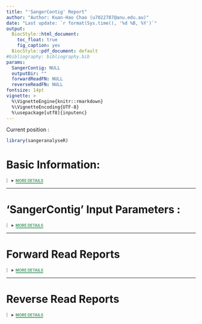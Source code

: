 ```yaml
---
title: "'SangerContig' Report"
author: "Author: Kuan-Hao Chao (u7022787@anu.edu.au)"
date: "Last update: `r format(Sys.time(), '%d %B, %Y')`"
output: 
  BiocStyle::html_document:
    toc_float: true
    fig_caption: yes
  BiocStyle::pdf_document: default
#bibliography: bibliography.bib
params:
  SangerContig: NULL
  outputDir: ""
  forwardReadFN: NULL
  reverseReadFN: NULL
fontsize: 14pt
vignette: >
  %\VignetteEngine{knitr::rmarkdown}
  %\VignetteEncoding{UTF-8}
  %\usepackage[utf8]{inputenc}
---
```

<script>
details.description[open] summary::after {
  content: attr(data-open);
}

details.description:not([open]) summary::after {
  content: attr(data-close);
}
</script>

<p> Current position : </p>

```r
library(sangeranalyseR)
```

# Basic Information:
<details class="description"><summary data-open="CLOSE" data-close="MORE DETAILS"></summary>

<ul style="list-style-type:disc;">
  <li>**Output Directory : **  <span class="tab">*`r params$outputDir`*</span></li>

  <li>**Input Parent Directory : **  <span class="tab"><i>`r dirname(params$SangerContig@parentDirectory)`</i></span></li>

  <li>**Contig Name : **  <span class="tab"><i>`r basename(params$SangerContig@contigName)`</i></span></li>

  <li>**Trimming Method : **  <span class="tab">*`r params$SangerContig@forwardReadList[[1]]@QualityReport@TrimmingMethod`*</span></li>
  
  <li>**Forward Reads Suffix Regex : **  <span class="tab">*`r params$SangerContig@suffixForwardRegExp`*</span></li>

  <li>**Forward Read Number : **  <span class="tab">*`r length(params$SangerContig@forwardReadList)`*</span></li>

  <li>**Reverse Reads Suffic Regex : **  <span class="tab">*`r params$SangerContig@suffixReverseRegExp`*</span></li>
  
  <li>**Reverse Read Number : **  <span class="tab">*`r length(params$SangerContig@reverseReadList)`*</span></li>
  
</ul>

</details>

---

# 'SangerContig' Input Parameters :
<details class="description"><summary data-open="CLOSE" data-close="MORE DETAILS"></summary>

<ul style="list-style-type:disc;">
  <li>**Minimum Read Number : **  <span class="tab">*`r params$SangerContig@minReadsNum`*</span></li>
  
  <li>**Minimum Fraction Call : **  <span class="tab">*`r params$SangerContig@minFractionCall`*</span></li>

  <li>**Maximum Fraction Lost : **  <span class="tab">*`r params$SangerContig@maxFractionLost`*</span></li>  
  
  <li>**Accept Stop Codons : **  <span class="tab">*`r params$SangerContig@acceptStopCodons`*</span></li>  
  
  <li>**Reading Frame : **  <span class="tab">*`r params$SangerContig@readingFrame`*</span></li>  
  <li>**Reading Frame : **  <span class="tab">*`r params$SangerContig@readingFrame`*</span></li> 

</ul>
</details>

---

# Forward Read Reports

<details class="description"><summary data-open="CLOSE" data-close="MORE DETAILS"></summary>
<ul style="list-style-type:disc;">
```r
for (i in 1:length(params$forwardReadFN)){
   cat('<li style = "margin-top: 35px; font-weight: bold">')
   cat('<a style = "margin-top: -10px" role="button" class="btn btn-info" href="', params$forwardReadFN[[i]], '">')
   cat(paste0('Go to "', basename(params$SangerContig@forwardReadList[[i]]@readFileName), '" Report'))
   cat('</a>\n') 
   cat('</li>')
}
```
</ul>
</details>

---

# Reverse Read Reports

<details class="description"><summary data-open="CLOSE" data-close="MORE DETAILS"></summary>
<ul style="list-style-type:disc;">
```r
for (i in 1:length(params$reverseReadFN)){
   cat('<li style = "margin-top: 35px; font-weight: bold">')
   cat('<a style = "margin-top: -10px" role="button" class="btn btn-info" href="', params$reverseReadFN[[i]], '">')
   cat(paste0('Go to "', basename(params$SangerContig@reverseReadList[[i]]@readFileName), '" Report'))
   cat('</a>\n') 
   cat('</li>')
}
```
</ul>
</details>


<style>
li{
    margin-top: 16px;
}
li:first-child {
    margin-top:0;
}
.tab {position:absolute;left:380px; }

.jexcel_content { 
    height: 60px !important;
}

details.description[open] summary::after {
  content: attr(data-open);
  color: #d45050;
  border-bottom: 2px solid #d45050;
}

details.description:not([open]) summary::after {
  content: attr(data-close);
  color: #4c9c6b;
  border-bottom: 2px solid #4c9c6b;
}

.description {
border-left: 4px solid #d3d6db;
padding-left: 10px;
}
.description summary{
  font-weight: bold;
  font-size: 10px;
  color: #383838;
}
</style>
